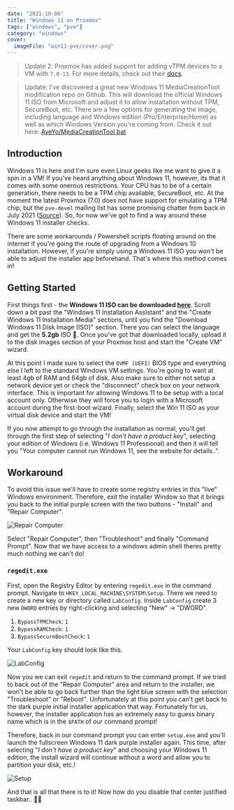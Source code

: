 ```yaml
---
date: "2021-10-06"
title: "Windows 11 on Proxmox"
tags: ["windows", "pve"]
category: "windows"
cover:
  imageFile: "win11-pve/cover.png"
---
```


> Update 2: Proxmox has added support for adding vTPM devices to a VM with `7.0-13`. For more details, check out their [docs](https://pve.proxmox.com/pve-docs/pve-admin-guide.html#qm_tpm).

> Update: I've discovered a great new Windows 11 MediaCreationTool modification repo on Github. This will download the official Windows 11 ISO from Microsoft and adjust it to allow installation without TPM, SecureBoot, etc. There are a few options for generating the image, including language and Windows edition (Pro/Enterprise/Home) as well as which Windows Version you're coming from. Check it out here: [AveYo/MediaCreationTool.bat](https://github.com/AveYo/MediaCreationTool.bat)

## Introduction

Windows 11 is here and I'm sure even Linux geeks like me want to give it a spin in a VM! If you've heard anything about Windows 11, however, its that it comes with some onerous restrictions. Your CPU has to be of a certain generation, there needs to be a TPM chip available, SecureBoot, etc. At the moment the latest Proxmox (7.0) does not have support for emulating a TPM chip, but the `pve-devel` mailing list has some promising chatter from back in July 2021 ([Source](https://lists.proxmox.com/pipermail/pve-devel/2021-July/049405.html)). So, for now we've got to find a way around these Windows 11 installer checks.

There are some workarounds / Powershell scripts floating around on the internet if you're going the route of upgrading from a Windows 10 installation. However, if you're simply using a Windows 11 ISO you won't be able to adjust the installer app beforehand. That's where this method comes in!

## Getting Started

First things first - the **Windows 11 ISO can be downloaded [here](https://www.microsoft.com/en-us/software-download/windows11)**. Scroll down a bit past the "Windows 11 Installation Assistant" and the "Create Windows 11 Installation Media" sections, until you find the "Download Windows 11 Disk Image (ISO)" section. There you can select the language and get the **5.2gb** ISO 🤯. Once you've got that downloaded locally, upload it to the disk images section of your Proxmox host and start the "Create VM" wizard.

At this point I made sure to select the `OVMF (UEFI)` BIOS type and everything else I left to the standard Windows VM settings. You're going to want at least 4gb of RAM and 64gb of disk. Also make sure to either not setup a network device yet or check the "disconnect" check box on your network interface. This is important for allowing Windows 11 to be setup with a local account only. Otherwise they will force you to login with a Microsoft account during the first-boot wizard. Finally, select the Win 11 ISO as your virtual disk device and start the VM!

If you now attempt to go through the installation as normal, you'll get through the first step of selecting "_I don't have a product key_", selecting your edition of Windows (i.e. Windows 11 Professional) and then it will tell you "Your computer cannot run Windows 11, see the website for details..".

## Workaround

To avoid this issue we'll have to create some registry entries in this "live" Windows environment. Therefore, exit the installer Window so that it brings you back to the initial purple screen with the two buttons - "Install" and "Repair Computer".

![Repair Computer](/assets/blog/win11-pve/repair.png)

Select "Repair Computer", then "Troubleshoot" and finally "Command Prompt". Now that we have access to a windows admin shell theres pretty much nothing we can't do!

### `regedit.exe`

First, open the Registry Editor by entering `regedit.exe` in the command prompt. Navigate to `HKEY_LOCAL_MACHINE\SYSTEM\Setup`. There we need to create a new key or directory called `LabConfig`. Inside `LabConfig` create 3 new `DWORD` entries by right-clicking and selecting "New" -> "DWORD".

1. `BypassTPMCheck`: `1`
1. `BypassRAMCheck`: `1`
1. `BypassSecureBootCheck`: `1`

Your `LabConfig` key should look like this.

![LabConfig](/assets/blog/win11-pve/labconfig.webp)

Now you we can exit `regedit` and return to the command prompt. If we tried to back out of the "Repair Computer" area and return to the installer, we won't be able to go back further than the light blue screen with the selection "Troubleshoot" or "Reboot". Unfortunately at this point you can't get back to the dark purple initial installer application that way. Fortunately for us, however, the installer application has an extremely easy to guess binary name which is in the `$PATH` of our command prompt!

Therefore, back in our command prompt you can enter `setup.exe` and you'll launch the fullscreen Windows 11 dark purple installer again. This time, after selecting "_I don't have a product key_" and choosing your Windows 11 edition, the install wizard will continue without a word and allow you to partition your disk, etc.!

![Setup](/assets/blog/win11-pve/setup.png)

And that is all that there is to it! Now how do you disable that center justified taskbar.. 🤔😂
